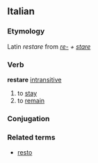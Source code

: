 ==Italian==
===Etymology===
Latin ''restare'' from ''[[re-]] + [[stare]]''
===Verb===
'''restare''' [[intransitive]]
# to [[stay]]
# to [[remain]]
===Conjugation===
{{it-conj-are|rest|essere}}
===Related terms===
*[[resto]]